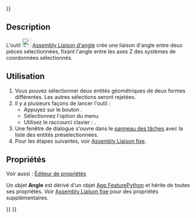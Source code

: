 <languages/>
{{UnfinishedDocu{{#translation:}}}}

{{Docnav/fr
|[[Assembly_CreateJointPerpendicular/fr|Liaison perpendiculaire]]
|[[Assembly_CreateJointRackPinion/fr|Liaison crémaillère]]
|[[Assembly_Workbench/fr|Atelier Assembly]]
|IconL=Assembly_CreateJointPerpendicular.svg
|IconR=Assembly_CreateJointRackPinion.svg
|IconC=Workbench_Assembly.svg
}}

<div class="mw-translate-fuzzy">
{{GuiCommand/fr
|Name=Assembly CreateJointAngle
|Name/fr=Assembly Liaison d'angle
|MenuLocation=Assemblage → Créer une liaison d'angle
|Workbenches=[[Assembly_Workbench/fr|Assembly]]
|Shortcut={{KEY|X}}
|Version=1.0
|SeeAlso=
}}
</div>

==Description==

<div class="mw-translate-fuzzy">
L'outil [[Image:Assembly_CreateJointAngle.svg|24px]] [[Assembly_CreateJointAngle/fr|Assembly Liaison d'angle]] crée une liaison d'angle entre deux pièces sélectionnées, fixant l'angle entre les axes Z des systèmes de coordonnées sélectionnés.
</div>

<span id="Usage"></span>
==Utilisation==

<div class="mw-translate-fuzzy">
# Vous pouvez sélectionner deux entités géométriques de deux formes différentes. Les autres sélections seront rejetées.
# Il y a plusieurs façons de lancer l'outil :
#* Appuyez sur le bouton {{Button|[[Image:Assembly_CreateJointAngle.svg|16px]] [[Assembly_CreateJointAngle/fr|Créer une liaison d'angle]]}}.
#* Sélectionnez l'option {{MenuCommand|Assemblage → [[Image:Assembly_CreateJointAngle.svg|16px]] Créer une liaison d'angle}} du menu.
#* Utilisez le raccourci clavier : {{KEY|X}}.
# Une fenêtre de dialogue s'ouvre dans le [[Task_panel/fr|panneau des tâches]] avec la liste des entités présélectionnées.
# Pour les étapes suivantes, voir [[Assembly_CreateJointFixed/fr#Utilisation|Assembly Liaison fixe]].
</div>

<span id="Properties"></span>
==Propriétés==

Voir aussi : [[Property_editor/fr|Éditeur de propriétés]]

<div class="mw-translate-fuzzy">
Un objet '''Angle''' est dérivé d'un objet [[App_FeaturePython/fr|App FeaturePython]] et hérite de toutes ses propriétés. Voir [[Assembly_CreateJointFixed/fr#Propriétés|Assembly Liaison fixe]] pour des propriétés supplémentaires.
</div>


{{Docnav/fr
|[[Assembly_CreateJointPerpendicular/fr|Liaison perpendiculaire]]
|[[Assembly_CreateJointRackPinion/fr|Liaison crémaillère]]
|[[Assembly_Workbench/fr|Atelier Assembly]]
|IconL=Assembly_CreateJointPerpendicular.svg
|IconR=Assembly_CreateJointRackPinion.svg
|IconC=Workbench_Assembly.svg
}}

{{Assembly_Tools_navi{{#translation:}}}}
{{Userdocnavi{{#translation:}}}}